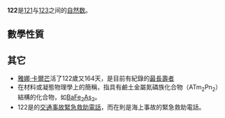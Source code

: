 {{Unreferenced|time=2020-08-02T21:24:01+00:00}}
{{noteTA|G1=Math}}
{{整数
| 质因数分解 = <math>2 \times 61</math>
| 罗马数字 = CXXII
}}
'''122'''是[[121|121]]与[[123|123]]之间的[[自然数|自然数]]。

== 數學性質 ==
{{數字性質|use math=yes}}

== 其它 ==
*[[雅娜·卡爾芒|雅娜·卡爾芒]]活了122歲又164天，是目前有紀錄的[[最年長者|最長壽者]]
*在材料或凝態物理學上的簡稱，指具有鹼土金屬氮磷族化合物（ATm<sub>2</sub>Pn<sub>2</sub>）結構的化合物，如[[鐵基超導體|BaFe<sub>2</sub>As<sub>2</sub>]]。
*122是{{CHN}}的[[交通事故|交通事故]][[緊急救助電話|緊急救助電話]]，而在{{KOR}}則是海上事故的緊急救助電話。